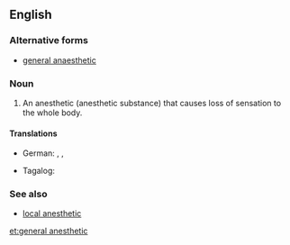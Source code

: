 ==English==

===Alternative forms===
* [[general anaesthetic]]

===Noun===
{{wikipedia}}
{{en-noun|head=[[general]] [[anesthetic]]}}

# {{context|medicine|lang=en}} An anesthetic (anesthetic substance) that causes loss of sensation to the whole body.

====Translations====
{{trans-top|a local anesthetic}}
* German: {{t+|de|Narkosemittel|n}}, {{t+|de|Narkotikum|n}} {{qualifier|technical}}, {{t|de|Allgemeinanästhetikum|n}} {{qualifier|technical}}
{{trans-mid}}
* Tagalog: {{t|tl|pangimay}}
{{trans-bottom}}

===See also===
* [[local anesthetic]]

[[et:general anesthetic]]